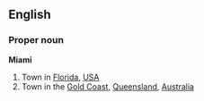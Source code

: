 ==English==
{{wikipedia}}
===Proper noun===
'''Miami'''

# Town in [[Florida]], [[USA]]
# Town in the [[Gold Coast]], [[Queensland]], [[Australia]]